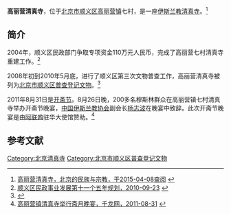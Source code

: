 '''高丽营清真寺'''，位于[[北京市|北京市]][[顺义区|顺义区]][[高丽营镇|高丽营镇]]七村，是一座[[伊斯兰教|伊斯兰教]][[清真寺|清真寺]]。<ref>[http://www.bjethnic.gov.cn/zjhd/zjhdDetail.asp?pos=82&id=5824 高丽营清真寺，北京的民族与宗教，于2015-04-08查阅] {{webarchive|url=https://web.archive.org/web/20120409142914/http://www.bjethnic.gov.cn/zjhd/zjhdDetail.asp?pos=82&id=5824 |date=2012-04-09 }}</ref>

==简介==
2004年，顺义区民政部门争取专项资金110万元人民币，完成了高丽营七村清真寺重建工作。<ref>[http://www.hkqzx.gov.cn/detailed_gh.asp?id=6025&sid=1570 顺义区民政事业发展第十一个五年规划，2010-09-23] {{webarchive|url=https://web.archive.org/web/20150414190939/http://www.hkqzx.gov.cn/detailed_gh.asp?id=6025&sid=1570 |date=2015-04-14 }}</ref>

2008年初到2010年5月底，进行了顺义区第三次文物普查工作，高丽营清真寺被列为[[北京市顺义区普查登记文物|北京市顺义区普查登记文物]]。<ref>{{Cite web |url=http://www.bjshy.gov.cn/Item/58296.aspx |title=顺义区文化委员会关于顺义区第三次文物普查结果的公告，顺义网城，2013-11-13 |access-date=2015-04-08 |archive-date=2015-03-17 |archive-url=https://web.archive.org/web/20150317052324/http://www.bjshy.gov.cn/Item/58296.aspx |dead-url=no }}</ref>

2011年8月31日是[[开斋节|开斋节]]。8月26日晚，200多名穆斯林群众在高丽营镇七村清真寺举办开斋节晚宴，[[中国伊斯兰教协会|中国伊斯兰教协会]]副会长[[杨志波|杨志波]]在晚宴中致辞。此次开斋节晚宴是由[[阿联酋|阿联酋]]驻华大使馆赞助。<ref>[http://report.qianlong.com/33378/2011/08/31/2861@7315090.htm 高丽营镇清真寺举行斋月晚宴，千龙网，2011-08-31] {{webarchive|url=https://web.archive.org/web/20150413015016/http://report.qianlong.com/33378/2011/08/31/2861@7315090.htm |date=2015-04-13 }}</ref>

==参考文献==
{{reflist}}

[[Category:北京清真寺|Category:北京清真寺]]
[[Category:北京市顺义区普查登记文物|Category:北京市顺义区普查登记文物]]